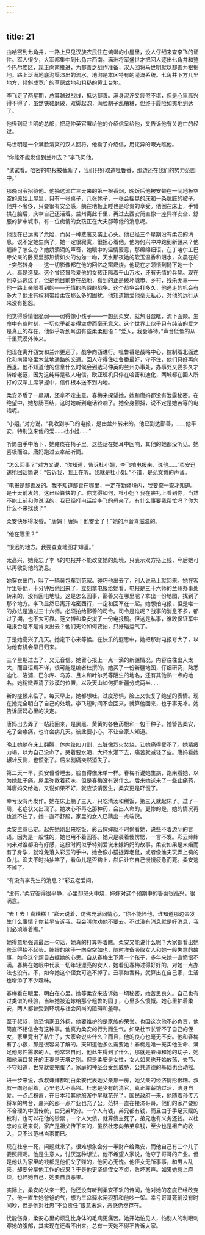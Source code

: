 ```yaml
---
---
---
```

title: 21
---



由哈密到七角井，一路上只见汉族农民住在蜿蜒的小屋里，没人仔细来查李飞的证件。军人很少，大军都集中到七角井西南。满洲将军盛世才把回人逐出七角井和整个巴尔库区，现正向南推进，为鄯善之战作准备，汉人回将马世明就以鄯善为根据地。路上泛满地底沟渠溢出的流水，地沟是本区特有的灌溉系统。七角井下方几里地方，倾斜成宽广的草原盆地和粗糙的黄土台地。

李飞走了两星期，总算越过战线，抵达鄯善。满身泥泞又疲倦不堪，但是心里高兴得不得了，虽然铁鞋磨破，双脚起泡，满脸胡子乱糟糟，但终于履险如夷地到达了。

他径到马世明的总部，把马仲英官署给他的介绍信呈给他，又告诉他有关逃亡的经过。

马世明是一个满脸清爽的汉人回将，他看了介绍信，用诧异的眼光瞧他。

“你能不能发信到兰州去？”李飞问他。

“试试看。哈密的电报被截断了，我们只好取道吐鲁番，那边还在我们的势力范围中。”

那晚司令招待他。他抽这流亡三天来的第一根香烟，晚饭后他被安顿在一间地板空空的原始土屋里，只有一张桌子，几张凳子，一张会摇晃的床和一条肮脏的被子。他并不奢侈，只要很有安全感，躺在地板上睡也是珍贵的享受。他倒在床上，手臂拱在脑后，庆幸自己还活着。兰州离此千里，再过去西安简直像一座异样安全、舒服的梦中城市，有一位痴情的女孩正在大夫邸等他的消息呢。

他现在已远离了危险，而另一种悲哀又袭上心头。他已经三个星期没有柔安的消息。说不定她生病了，她一定很寂寞，很担心着他。他为何兴冲冲跑到新疆来？他翘辫子怎么办？她娇滴滴的声音，她眼中的温情蜜意，那绵绵细语，在丁喀尔工巴寺父亲的卧房里那热情如火的匆匆一吻，天水那夜她的软玉温香和泪水，次晨在船上突然转身——这一切影像都在他的回忆之窗燃烧。他现在才领悟到抛下她一个人，真是造孽。这个曾经冒险爱他的女孩正隔着千山万水，还有无情的兵燹。现在他幸运逃过了，但是他目前身在战地，看到的正是破坏城市、乡村，残杀无辜——他一路上亲眼看到的——无情的杀戮的战争。这个战争会打多久，他逃走的机会有多大？他没有权利带给柔安那么多的困扰，他知道她爱他毫无私心，对他的远行从来没有抱怨。

他觉得感情很脆弱——弱得像小孩子——一想到柔安，就热泪盈眶，流下面颊。生命中有些时刻，一切似乎都变得空虚而毫无意义。这个世界上似乎只有纯洁的爱才是真正的存在，他似乎听到耳边有些柔柔细语：“爱人，我会等待。”声音低低的从千里荒漠外传来。

他现在离开西安和兰州更远了。战争向西进行。吐鲁番是战略中心，控制着北面迪化和南疆塔里木盆地通路的交通。回人守得住吐鲁番最好，守不住，他们只好再向西退。他不知道他的信息什么时候会到达马仲英的兰州办事处，办事处又要多久才转给老范，因为这纯粹是私人电信。欧亚班机只停在哈密和迪化，两城都在回人所打的汉军主席掌握中，信件根本送不到内地。

柔安矛盾了一星期，还拿不定主意。春梅来探望她，她和唐妈都没有泄露秘密。在绝望中，她愁肠百结，这时她听到电话铃响了。她全身颤抖，说不定是她苦等的电话呢。

“小姐，”对方说，“我收到李飞的电报，是由兰州转来的。他已到达鄯善，……他平安，特别送来他的爱……杜小姐……”

听筒由手中落下，她瘫痪在椅子里。这些话在她耳中回响，其他的她都没听见。她喜极而泣。唐妈跑过去拿起听筒。

“怎么回事？”对方又说，“你知道，告诉杜小姐，李飞拍电报来，说他……”柔安迅速抢回话筒说：“告诉我，我正在听。我就是杜小姐。”不错，是范文博的声音。

“电报是鄯善发的。我不知道鄯善在哪里，一定在新疆境内，我要查一查才知道。是十天前发的，这已经算快的了。你觉得如何，杜小姐？我在丧礼上看到你，当然不能上前和你说话的，我已经打电话给李飞的母亲了。有什么事要我帮忙吗？你为什么不来找我？”

柔安快乐得发昏。“唐妈！唐妈！他安全了！”她的声音喜滋滋的。

“他在哪里？”

“很远的地方。我要查查地图才知道。”

太高兴，她竟忘了李飞的电报并不能改变她的处境，只表示双方搭上线，今后她可以再收到他的消息。

她穿衣出门，叫了一辆黄包车到范家。碰巧他出去了，别人说马上就回来。她在客厅里等他，十分钟后他回来了，立刻拿电报给她看。电报是三十六师的兰州办事处转来的，没有回电地址。这是怎么回事，鄯善又在哪里呢？拿出一份地图，找到了那个地方。李飞显然已离开哈密西行，一定和回军在一起。她想拍电报，但是唯一的办法是通过三十六师。必须拍给鄯善的司令。司令是谁呢？战事的消息不多，都过了期，也不大可靠。范文博和柔安拟了一份电报稿。但这是私事，谁敢保证军中电报台是不是肯发出去？他们无论如何要拍，只好碰运气了。

于是她高兴了几天。她定下心来等候。在快乐的遐思中，她把那封电报夸大了，以为他有机会早日归来。

三个星期过去了，又无音信。她留心报上一点一滴的新疆情况，内容往往出入太大，而且语焉不详，很可能是编者杜撰的。她买了一份新疆地图，仔细研究，熟悉迪化、洛浦、巴尔库、乌苏、且末和叶尔羌等陌生的地名，还有其他熟一点的地名。她稍微弄清了沙漠的位置，以及天山如何把新疆分成两半……

新的症候来临了。每天早上，她都想吐。过度恐惧，脸上又恢复了绝望的表情。现在她完全明白了自己的处境。李飞短时间不会回来，就算他回来，也于事无补。她告诉唐妈心里的决定。

唐妈出去弄了一帖药回来，是黑黑、黄黄的各色药根和一包干种子。她警告柔安，吃了会疼痛，也许会病几天。彼此要小心，不让全家人知道。

晚上她躺在床上翻腾，体内绞如刀割，五脏像烈火焚烧，让她痛得受不了。她精疲力竭，以为自己没命了。哭着要水喝，大杯水灌下去，痛苦就减轻了些。唐妈看她辗转反侧，也慌张了。后来剧痛突然消失了。

第二天一早，柔安昏昏睡去。脸白得像床单一样。春梅听说她生病，跑来看她，以为她肚子痛。屋里弥散着药味，但是春梅没有说什么。后来她送来了一些止痛药，叫唐妈交给她，又说如果不好，就应该请医生，柔安更是吓慌了。

幸亏没有再发作。她在床上躺了三天，只吃清汤和稀饭，第三天就起床了。过了一周，老症状又出现了。她决心不再吃那种药，会出人命的。更惨的是，她的情况再也遮不住了。她一直不舒服，家里的女人已猜出一点端倪。

柔安主意已定。起先她刚出来吃饭，彩云婶婶就不时偷看她，说些不着边际的言语。因为是一般性的，她也用不着回答。她只是装着傻愣愣，一言不发。彩云婶婶向来对谁都没有好感，这段时间似乎特别爱说未嫁妈妈的故事。柔安如果是未婚而有了身孕，就难免落入彩云的手中，她会像小猫捉弄老鼠，或者像渔夫玩弄上钩的鱼儿。渔夫不时抽抽竿子，看鱼儿是否钩上，然后让它自己慢慢疲惫而死。柔安逃不掉了。

“有没有李先生的消息？”彩云老爱问。

“没有。”柔安答得很平静，心里却怒火中烧，婶婶对这个预期中的答案很高兴，很满意。

“去！去！真糟糕！”彩云说着，仿佛充满同情心，“你不能怪他，谁知道那边会发生什么事情？你若早告诉我，我会叫你劝他不要去。不过没有消息就是好消息，我们必须等着瞧。”

她得意地强调最后一句话，她真的打算等着瞧。柔安又能说什么呢？大家都看出她羞涩得抬不起头。婶婶的脑子一向空空如也，随时准备吸取女人和她一般失意的故事，如今这个题目占据她的心思。自从春梅生下第一个孩子，多年来她一直愤恨不满。春梅在她眼中代表一切年轻漂亮的女人，她看见春梅过得好好的，对她一点办法也没有。不，如今她这个侄女可逃不掉了。丑事如香料，就算出在自己家，生活也增添了不少趣味。

春梅看在眼里，明白在心里。她等柔安来告诉她一切秘密，她苦思良久。自己也有过类似的经验，当年她被迫嫁给那个粗鲁的园丁，心里多么愤慨。她心里护着柔安，两人都曾受到环境与社会风尚的阻碍和羞辱。

至于叔叔，他恐惧家丑外扬，他要维护的是家族的荣誉。也因这次他不必负责，他简直不相信会有这种事。他真为柔安的行为而生气。如果杜市长管不了自己的侄女，家里竟出了私生子，大家会说些什么？而且，他的良心也毫无不安。他和春梅有了小孩，那是很容易了解的。天知道他多么需要她！春梅是唯一充实他生命、满足他男性需求的人。他常常自问，他此生得到了什么，那就是春梅和她的幼子，她和他满口黄牙的正妻是天壤之别。但是柔安是女性，女人如果也开始放荡、失节、不守妇道，世界就要完蛋了。家庭的神圣会受到威胁，公共道德的基础也会动摇。

进一步来说，叔叔婶婶都明白柔安代表她父亲那一房，她父亲的经济情形很糟。叔叔一向忍耐着，心里老大不高兴。杜忠是少有的清官，真正靠薪饷过活，洁身自爱。一点点积蓄，在日本和其他旅游中早就花光了。国民政府一来，他随着孙传芳将军的垮台，嘉兴的那一点产业也充了公。范林一直在接济哥哥。他们的家产要照不合理的中国传统，由兄弟均分。一个人有钱，弟兄都有钱，而且由于手足天赋的权利，也可以花他的钞票；一个人欠债，就算债主死了，弟兄也有义务还钱。以杜忠的立场来说，家产是祖父传下来的，虽然杜忠向弟弟拿钱，至少也是祖产的收入，只不过范林当家而已。

现在杜忠一死，问题就来了。很难想象会分一半财产给柔安，而他自己有三个儿子要照顾呢。他是生意人，讨厌这种想法。他不希望人家说，他夺了哥哥的产业。但是他认为家里的钱都是他们父子赚的，他问心无愧。他侄女无所事事，和男人乱来，却要分享他工作的成果？于是他更坚信侄女不贞，败坏家声。如果她惹上麻烦，也怪她自己，她要自食恶果。

实际上，柔安的父亲一死，他还没有听到柔安不轨的传闻，他对她的态度已经改变了。他一直生她爸爸的气，想为三岔驿水闸狠狠和他吵一架。幸亏哥哥死前没有时间吵，但是他对杜忠“不负责任”恨意未消，恶感仍然存在。

忧能伤身，柔安心里的烦乱比身体的毛病更痛苦。她开始怕见人，怕别人的利眼刺穿她的腹部，其实现在还看不出来。总有一天她不得不告诉大家。
